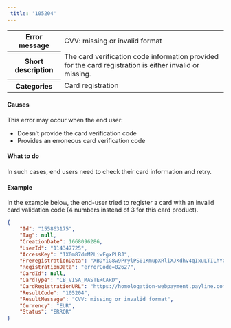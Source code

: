 ```yaml
---  
 title: '105204'  
---  
```

  
<table>
    <tbody>
        <tr>
            <th class="header"><strong>Error message</strong></th>
            <td class="table-content">CVV: missing or invalid format</td>
        </tr>
        <tr>
            <th class="header"><strong>Short description</strong></th>
            <td class="table-content">The card verification code information provided for the card registration is either invalid or missing.</td>
        </tr>
        <tr>
            <th class="header"><strong>Categories</strong></th>
            <td class="table-content">  
<div class="label">Card registration</div>
</td>
        </tr>
    </tbody>
</table>  

#### Causes  

This error may occur when the end user:  
- Doesn’t provide the card verification code  
- Provides an erroneous card verification code  

#### What to do  

In such cases, end users need to check their card information and retry.  

#### Example  

In the example below, the end-user tried to register a card with an invalid card validation code (4 numbers instead of 3 for this card product).  
```json API Response
{
    "Id": "155863175",
    "Tag": null,
    "CreationDate": 1668096286,
    "UserId": "114347725",
    "AccessKey": "1X0m87dmM2LiwFgxPLBJ",
    "PreregistrationData": "XBDYiG8w9PrylPS01KmupXRliXJKdhv4qIxuLTILhYGx1ZSk-7UTfl_7827seZIJ2ddFLVXdicolcUIkv_kKEA",
    "RegistrationData": "errorCode=02627",
    "CardId": null,
    "CardType": "CB_VISA_MASTERCARD",
    "CardRegistrationURL": "https://homologation-webpayment.payline.com/webpayment/getToken",
    "ResultCode": "105204",
    "ResultMessage": "CVV: missing or invalid format",
    "Currency": "EUR",
    "Status": "ERROR"
}
```